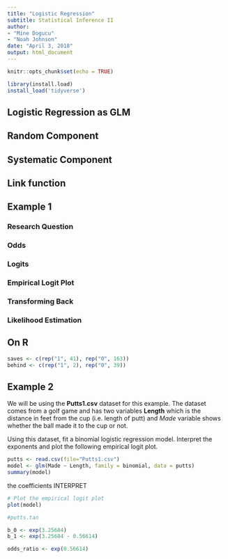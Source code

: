 ```yaml
---
title: "Logistic Regression"
subtitle: Statistical Inference II
author: 
- "Mine Dogucu"
- "Noah Johnson"
date: "April 3, 2018"
output: html_document
---
```


```r
knitr::opts_chunk$set(echo = TRUE)

library(install.load)
install_load('tidyverse')
```

## Logistic Regression as GLM

## Random Component

## Systematic Component

## Link function

## Example 1

### Research Question

### Odds

### Logits

### Empirical Logit Plot

### Transforming Back

### Likelihood Estimation

## On R
```r
saves <- c(rep("1", 41), rep("0", 163))
behind <- c(rep("1", 2), rep("0", 39))
```

## Example 2

We will be using the **Putts1.csv** dataset for this example. The dataset comes from a golf game and has two variables **Length** which is the distance in feet from the cup (i.e. length of putt) and *Made* variable shows whether the ball made it to the cup or not.

Using this dataset, fit a binomial logistic regression model. Interpret the exponents and plot the following empirical logit plot.

```r
putts <- read.csv(file="Putts1.csv")
model <- glm(Made ~ Length, family = binomial, data = putts)
summary(model)
```

the coefficients INTERPRET

```r
# Plot the empirical logit plot
plot(model)

#putts.tan

b_0 <- exp(3.25684)
b_1 <- exp(3.25684 - 0.56614)

odds_ratio <- exp(0.56614)
```